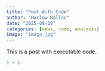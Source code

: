 ```yaml
---
title: "Post With Code"
author: "Harlow Malloc"
date: "2025-08-18"
categories: [news, code, analysis]
image: "image.jpg"
---
```


This is a post with executable code.

```r
1 + 1
```
